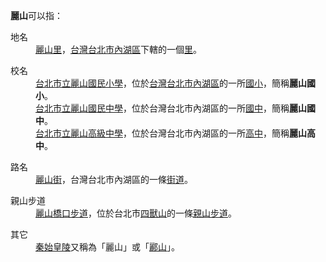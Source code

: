 '''麗山'''可以指：

; 地名
: [[麗山里|麗山里]]，[[台灣|台灣]][[台北市|台北市]][[內湖區|內湖區]]下轄的一個[[里_(台灣)|里]]。

; 校名
: [[台北市立麗山國民小學|台北市立麗山國民小學]]，位於[[台灣|台灣]][[台北市|台北市]][[內湖區|內湖區]]的一所[[國小|國小]]，簡稱'''麗山國小'''。
: [[台北市立麗山國民中學|台北市立麗山國民中學]]，位於台灣台北市內湖區的一所[[國中|國中]]，簡稱'''麗山國中'''。
: [[台北市立麗山高級中學|台北市立麗山高級中學]]，位於台灣台北市內湖區的一所[[高中|高中]]，簡稱'''麗山高中'''。

; 路名
: [[麗山街|麗山街]]，台灣台北市內湖區的一條[[街道|街道]]。

; 親山步道
: [[麗山橋口步道|麗山橋口步道]]，位於台北市[[四獸山|四獸山]]的一條[[親山步道|親山步道]]。

; 其它
: [[秦始皇陵|秦始皇陵]]又稱為「麗山」或「[[酈山|酈山]]」。

{{geodis|CAT=二字地名消歧义}}